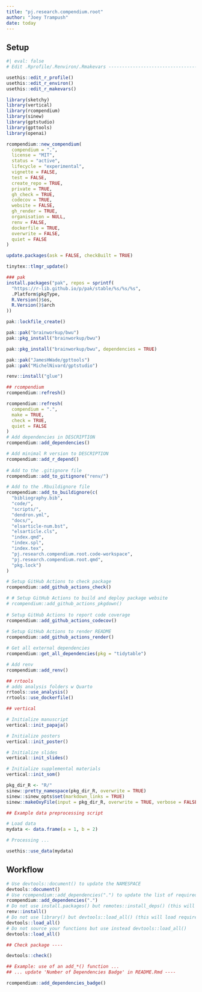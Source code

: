 ```yaml
---
title: "pj.research.compendium.root"
author: "Joey Trampush"
date: today
---
```


## Setup

```r
#| eval: false
# Edit .Rprofile/.Renviron/.Rmakevars ------------------------------------------------------------

usethis::edit_r_profile()
usethis::edit_r_environ()
usethis::edit_r_makevars()

```

```r
library(sketchy)
library(vertical)
library(rcompendium)
library(sinew)
library(gptstudio)
library(gpttools)
library(openai)

rcompendium::new_compendium(
  compendium = ".",
  license = "MIT",
  status = "active",
  lifecycle = "experimental",
  vignette = FALSE,
  test = FALSE,
  create_repo = TRUE,
  private = TRUE,
  gh_check = TRUE,
  codecov = TRUE,
  website = FALSE,
  gh_render = TRUE,
  organisation = NULL,
  renv = FALSE,
  dockerfile = TRUE,
  overwrite = FALSE,
  quiet = FALSE
)

update.packages(ask = FALSE, checkBuilt = TRUE)

tinytex::tlmgr_update()

### pak
install.packages("pak", repos = sprintf(
  "https://r-lib.github.io/p/pak/stable/%s/%s/%s",
  .Platform$pkgType,
  R.Version()$os,
  R.Version()$arch
))

pak::lockfile_create()

pak::pak("brainworkup/bwu")
pak::pkg_install("brainworkup/bwu")

pak::pkg_install("brainworkup/bwu", dependencies = TRUE)

pak::pak("JamesHWade/gpttools")
pak::pak("MichelNivard/gptstudio")

renv::install("glue")
```

```r
## rcompendium  
rcompendium::refresh()

rcompendium::refresh(
  compendium = ".",
  make = TRUE,
  check = TRUE,
  quiet = FALSE
)
# Add dependencies in DESCRIPTION
rcompendium::add_dependencies()

# Add minimal R version to DESCRIPTION
rcompendium::add_r_depend()
	
# Add to the .gitignore file
rcompendium::add_to_gitignore("renv/")

# Add to the .Rbuildignore file
rcompendium::add_to_buildignore(c(
  "bibliography.bib", 
  "code/",
  "scripts/",
  "dendron.yml",
  "docs/", 
  "elsarticle-num.bst", 
  "elsarticle.cls",
  "index.qmd", 
  "index.spl",
  "index.tex", 
  "pj.research.compendium.root.code-workspace",
  "pj.research.compendium.root.qmd",
  "pkg.lock")
)

# Setup GitHub Actions to check package
rcompendium::add_github_actions_check()

# # Setup GitHub Actions to build and deploy package website
# rcompendium::add_github_actions_pkgdown()
	
# Setup GitHub Actions to report code coverage
rcompendium::add_github_actions_codecov()
	
# Setup GitHub Actions to render README
rcompendium::add_github_actions_render()

# Get all external dependencies
rcompendium::get_all_dependencies(pkg = "tidytable")

# Add renv
rcompendium::add_renv()
```

```r
## rrtools
# adds analysis folders w Quarto
rrtools::use_analysis()
rrtools::use_dockerfile()
```

```r
## vertical

# Initialize manuscript
vertical::init_papaja()

# Initialize posters
vertical::init_poster()

# Initialize slides
vertical::init_slides()

# Initialize supplemental materials
vertical::init_som()

```

```r

pkg_dir_R <- "R/"
sinew::pretty_namespace(pkg_dir_R, overwrite = TRUE)
sinew::sinew_opts$set(markdown_links = TRUE)
sinew::makeOxyFile(input = pkg_dir_R, overwrite = TRUE, verbose = FALSE)

```

```r
## Example data preprocessing script

# Load data
mydata <- data.frame(a = 1, b = 2)

# Processing ...

usethis::use_data(mydata)
```

## Workflow

```r
# Use devtools::document() to update the NAMESPACE
devtools::document()
# Use rcompendium::add_dependencies(".") to update the list of required dependencies in DESCRIPTION
rcompendium::add_dependencies(".")
# Do not use install.packages() but remotes::install_deps() (this will install required dependencies listed in DESCRIPTION)
renv::install()
# Do not use library() but devtools::load_all() (this will load required dependencies listed in DESCRIPTION and R functions stored in R/)
devtools::load_all()
# Do not source your functions but use instead devtools::load_all()
devtools::load_all()

## Check package ----

devtools::check()

## Example: use of an add_*() function ...
## ... update 'Number of Dependencies Badge' in README.Rmd ----

rcompendium::add_dependencies_badge()

```

